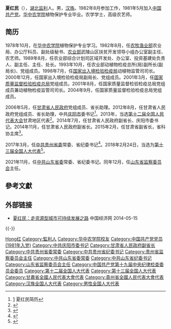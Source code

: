 '''夏红民'''（{{bd|1961年|12月||catIdx=Xia夏}}），[[湖北|湖北]][[监利|监利]]人。男，[[汉族|汉族]]。1982年8月参加工作，1981年5月加入[[中国共产党|中国共产党]]。[[华中农学院|华中农学院]]植物保护专业毕业。农学学士，高级农艺师。

== 简历 ==
1978年10月，在[[华中农学院|华中农学院]]植物保护专业学习。1982年8月，任[[农牧渔业部|农牧渔业部]]农业局、办公厅科员、副处级秘书、[[农业部|农业部]]武陵山区扶贫开发领导小组办公室副主任、农艺师。1989年8月，任农业部综合计划司区域开发处、办公室、投资基建处负责人、副主任、主任、处长。1993年10月，任农业部动植物检疫总所(局)副所长(副局长)、党组成员。1998年7月，任[[国家出入境检验检疫局|国家出入境检验检疫局]]动植物监管司司长。2000年12月，任国家出入境检验检疫局副局长、党组成员。2001年3月，任[[国家质量监督检验检疫总局|国家质量监督检验检疫总局]]党组成员。2001年8月，任国家质量监督检验检疫总局党组成员兼动植物检疫监管司司长。2004年9月，任国家质量监督检验检疫总局党组成员。

2006年5月，任[[甘肃省人民政府|甘肃省人民政府]]党组成员、省长助理。2012年8月，任甘肃省人民政府党组成员、省长助理，中共[[庆阳市|庆阳市]]委书记<ref>[http://www.gansu.gov.cn/leader/category/xiahongmin-profile.html] {{Wayback|url=http://www.gansu.gov.cn/leader/category/xiahongmin-profile.html |date=20130430234511 }}夏红民简历</ref>。2013年，当选[[第十二届全国人民代表大会|第十二届全国人民代表大会]]甘肃地区代表<ref>{{cite news|title=全国人大代表信息-夏红民|url= http://210.82.31.1:8084/delegate/viewDelegate.action?dbid=122546|accessdate=2013-04-05|newspaper=全国人大网|archive-url=https://web.archive.org/web/20161116163816/http://www.npc.gov.cn/delegate/viewDelegate.action?dbid=122546|archive-date=2016-11-16|dead-url=yes}}</ref>。2014年7月，任甘肃省人民政府副省长、庆阳市委书记。2014年11月，任甘肃省人民政府副省长。2015年2月，任甘肃省副省长，省科协主席<ref>{{cite web|url=http://district.ce.cn/newarea/sddy/201502/04/t20150204_4511680.shtml|title=甘肃省副省长夏红民当选省科协主席|publisher=中国经济网|accessdate=2016-11-15|archive-date=2016-11-16|archive-url=https://web.archive.org/web/20161116164340/http://district.ce.cn/newarea/sddy/201502/04/t20150204_4511680.shtml|dead-url=no}}</ref>。

2017年3月，任[[中共贵州省委|中共贵州省委]]常委、省纪委书记<ref>{{cite news|title=夏红民任贵州省委常委、省纪委书记，李邑飞任贵州省委常委|url=http://www.thepaper.cn/newsDetail_forward_1649848|accessdate=2017-03-29|newspaper=澎湃新闻|archive-date=2017-03-30|archive-url=https://web.archive.org/web/20170330175315/http://www.thepaper.cn/newsDetail_forward_1649848|dead-url=no}}</ref>。2018年2月24日，当选为[[第十三届全国人大代表|第十三届全国人大代表]]<ref>{{Cite web|title=（受权发布）中华人民共和国第十三届全国人民代表大会代表名单-中新网|url=http://www.chinanews.com/gn/2018/02-25/8453959.shtml|accessdate=2021-02-13|work=中新网|archive-date=2018-02-27|archive-url=https://web.archive.org/web/20180227031724/http://www.chinanews.com/gn/2018/02-25/8453959.shtml|dead-url=no}}</ref>。

2021年11月，任[[中共山东省委|中共山东省委]]常委、省纪委书记。同年12月，任[[山东省监察委员会|山东省监察委员会]]主任。

==參考文獻==
{{reflist}}

==外部链接==
*[https://web.archive.org/web/20140517165838/http://city.ce.cn/ztpd/xhmspzt/xhmgdft/201303/14/t20130314_663696.shtml 夏红民：走资源型城市可持续发展之路] 中国经济网 2014-05-15

{{-}}
{{start box}}
{{s-ppo|cpc}}
{{s-before|[[陈辐宽|陈辐宽]]}}
{{s-title|[[中国共产党山东省纪律检查委员会|中国共产党山东省纪律检查委员会]]书记|2021年11月－}}
{{s-inc}}
{{s-before|[[宋璇涛|宋璇涛]]}}
{{s-title|[[中国共产党贵州省纪律检查委员会|中国共产党贵州省纪律检查委员会]]书记|2017年3月－2021年11月}}
{{s-after|[[李元平_(1962年)|李元平]]}}
{{s-before|[[张晓兰_(1965年)|张晓兰]]}}
{{s-title|[[中国共产党庆阳市委员会|中国共产党庆阳市委员会]]书记|2012年8月－2014年11月}}
{{s-after|[[栾克军|栾克军]]}}
{{s-supervision|prc}}
{{s-before|[[陈辐宽|陈辐宽]]}}
{{s-title|[[山东省监察委员会|山东省监察委员会]]主任|2021年12月－}}
{{s-inc}}
{{s-new}}
{{s-title|[[贵州省监察委员会|贵州省监察委员会]]主任|2018年1月－2021年11月}}
{{s-after|[[李元平_(1962年)|李元平]]}}
{{end box}}

{{山东省领导人}}
{{中华人民共和国山东省正职领导人|nocat}}

{{DEFAULTSORT:Xia夏}}
[[Category:夏姓|Hong红]]
[[Category:監利人|Category:監利人]]
[[Category:华中农学院校友|Category:华中农学院校友]]
[[Category:中国共产党党员_(1981年入党)|Category:中国共产党党员 (1981年入党)]]
[[Category:中共庆阳市委书记|Category:中共庆阳市委书记]]
[[Category:甘肃省人民政府副省长|Category:甘肃省人民政府副省长]]
[[Category:中共贵州省委常委|Category:中共贵州省委常委]]
[[Category:中共贵州省纪委书记|Category:中共贵州省纪委书记]]
[[Category:贵州省监察委员会主任|Category:贵州省监察委员会主任]]
[[Category:中共山东省委常委|Category:中共山东省委常委]]
[[Category:中共山东省纪委书记|Category:中共山东省纪委书记]]
[[Category:山东省监察委员会主任|Category:山东省监察委员会主任]]
[[Category:中国共产党第十九届中央纪律检查委员会委员|Category:中国共产党第十九届中央纪律检查委员会委员]]
[[Category:第十二届全国人大代表|Category:第十二届全国人大代表]]
[[Category:第十三届全国人大代表|Category:第十三届全国人大代表]]
[[Category:甘肅省全國人民代表大會代表|Category:甘肅省全國人民代表大會代表]]
[[Category:貴州省全國人民代表大會代表|Category:貴州省全國人民代表大會代表]]
[[Category:汉族全国人大代表|Category:汉族全国人大代表]]
[[Category:男性全国人大代表|Category:男性全国人大代表]]